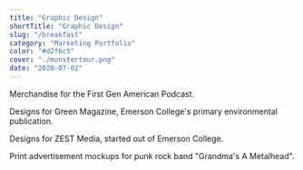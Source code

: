 ```yaml
---
title: "Graphic Design"
shortTitle: "Graphic Design"
slug: "/breakfast"
category: "Marketing Portfolio"
color: "#d2f6c5"
cover: "./monstertour.png"
date: "2020-07-02"
---
```


Merchandise for the First Gen American Podcast.

Designs for Green Magazine, Emerson College's primary environmental publication.

Designs for ZEST Media, started out of Emerson College. 

Print advertisement mockups for punk rock band "Grandma's A Metalhead".


<OneImage filename="tree.png" alt="TREE" />
<OneImage filename="blue.png" alt="BLUE" />
<OneImage filename="orange.png" alt="ORANGE" />
<OneImage filename="gmared.png" alt="GMARED" />



<GMARED />


<GMASPIKES />



<ZEST1 />



<GREENCOVER />

